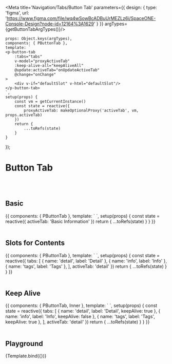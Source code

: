 




<Meta title='Navigation/Tabs/Button Tab' parameters={{
    design: {
        type: 'figma',
        url: 'https://www.figma.com/file/wq4wSowBcADBuUrMEZLz6i/SpaceONE-Console-Design?node-id=12164%3A1629'
    }
}} argTypes={getButtonTabArgTypes()}/>


    props: Object.keys(argTypes),
    components: { PButtonTab },
    template: `
    <p-button-tab
        :tabs="tabs"
        v-model="proxyActiveTab"
        :keep-alive-all="keepAliveAll"
        @update:activeTab="onUpdateActiveTab"
        @change="onChange"
    >
        <div v-if="defaultSlot" v-html="defaultSlot"/>
    </p-button-tab>
    `,
    setup(props) {
        const vm = getCurrentInstance()
        const state = reactive({
            proxyActiveTab: makeOptionalProxy('activeTab', vm, props.activeTab)
        })
        return {
            ...toRefs(state)
        }
    }
});


# Button Tab
<br/>
<br/>

## Basic

<Canvas>
    <Story name="Basic">
{{
    components: { PButtonTab },
    template: `
    <p-button-tab
        :tabs="['Basic Information', 'EC2']"
        v-model="activeTab"
    >
    </p-button-tab>
    `,
    setup(props) {
        const state = reactive({
            activeTab: 'Basic Information'
        })
        return {
            ...toRefs(state)
        }
    }
}}
    </Story>
</Canvas>

<br/>
<br/>

## Slots for Contents

<Canvas>
    <Story name="Slots for Contents">
        {{
            components: { PButtonTab },
            template: `
    <p-button-tab
        :tabs="tabs"
        v-model="activeTab"
    >
        <template #detail="slotProps">
            <div class="p-4">
                This is detail slot. <br/>
                slot Props: <br/>
                <pre class="mt-4 p-8 rounded bg-gray-200 w-full leading-6">{{slotProps}}</pre>
            </div>
        </template>
        <template #info="slotProps">
            <div class="p-4">
                This is info slot. <br/>
                slot Props: <br/>
                <pre class="mt-4 p-8 rounded bg-gray-200 w-full leading-6">{{slotProps}}</pre>
            </div>
        </template>
        <template #tags="slotProps">
            <div class="p-4">
                This is tags slot. <br/>
                slot Props: <br/>
                <pre class="mt-4 p-8 rounded bg-gray-200 w-full leading-6">{{slotProps}}</pre>
            </div>
        </template>
    </p-button-tab>
<!--<div>-->
`,
            setup(props) {
                const state = reactive({
                    tabs: [
                        { name: 'detail', label: 'Detail' },
                        { name: 'info', label: 'Info' },
                        { name: 'tags', label: 'Tags' },
                    ],
                    activeTab: 'detail'
                })
                return {
                    ...toRefs(state)
                }
            }
        }}
    </Story>
</Canvas>

<br/>
<br/>

## Keep Alive

<Canvas>
    <Story name="Keep Alive">
{{
    components: { PButtonTab, Inner },
    template: `
    <p-button-tab
        :tabs="tabs"
        v-model="activeTab"
    >
        <template #detail="{name}">
            <inner key="detail" name="Detail. this tab is keep alive."/>
        </template>
        <template #info>
            <inner name="info. this tab is NOT keep alive. If you select another tab and then return to this tab, it will return to the initial state." />
        </template>
        <template #tags="{name}">
            <inner key="tags" name="Tags. this tab is keep alive."/>
        </template>
    </p-button-tab>
<!--<div>-->
`,
    setup(props) {
        const state = reactive({
            tabs: [
                { name: 'detail', label: 'Detail', keepAlive: true },
                { name: 'info', label: 'Info', keepAlive: false },
                { name: 'tags', label: 'Tags', keepAlive: true },
            ],
            activeTab: 'detail'
        })
        return {
            ...toRefs(state)
        }
    }
}}
    </Story>
</Canvas>

<br/>
<br/>

## Playground

<Canvas>
    <Story name="Playground">
        {Template.bind({})}
    </Story>
</Canvas>

<ArgsTable story="Playground"/>

